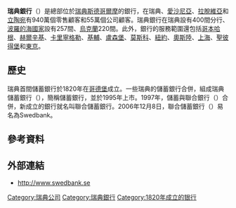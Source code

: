 {{not|瑞典中央銀行}}
{{Infobox Company
|company_name=瑞典銀行
|company_name_en=Swedbank AB
|company_logo=
| image = Cirkusängen 6 September 2014 05.jpg
| image_size = 250px
| image_alt = 
| image_caption = 位于瑞典[[桑德贝格|桑德贝格]]（[[斯德哥尔摩|斯德哥尔摩]]）的瑞典银行全球总部
|company_type=[[上市公司|上市公司]] ([[OMX|OMX]]：SSE120，SWED)
|company_slogan=
 | genre            = 
 | foundation       = 1997年
 | founder          = 
 | location_city    = 
 | location_country = 
 | location         = {{SWE}}[[斯德哥爾摩|斯德哥爾摩]]
 | locations        = 
 | area_served      = 
 | key_people     = 邁克·爾沃爾夫 <small>（主席暨首席執行官）</small>、[[Carl_Eric_Stålberg|Carl Eric Stålberg]] <small>（董事會主席）</small>
 | industry         = [[金融服務|金融服務]]
 | products         = [[零售銀行|零售銀行]]、[[按揭|按揭]]、企業銀行、[[Merchant_services|merchant processing services]]
 | services         = 
 | revenue          = 365億[[瑞典克朗|瑞典克朗]] <small>(2008)</small><ref name="AR2008">{{cite web |url=http://feed.ne.cision.com/wpyfs/00/00/00/00/00/0E/33/E0/wkr0003.pdf |title=Annual Results 2008 |accessdate=2009-03-10 |publisher=Swedbank |archive-date=2016-03-04 |archive-url=https://web.archive.org/web/20160304113735/http://feed.ne.cision.com/wpyfs/00/00/00/00/00/0E/33/E0/wkr0003.pdf |dead-url=no }}</ref>
 | operating_income = {{profit}} 138億瑞典克朗 <small>(2008)</small><ref name="AR2008" />
 | net_income       = {{profit}} 101億瑞典克朗 <small>(2008)</small><ref name="AR2008" />
 | total_asset      = 18120億瑞典克朗 <small>(2008)</small><ref name="AR2008" />
 | num_employees    = 21,280 <small>(2008)</small><ref name="AR2008" />
 | parent           = 
 | divisions        = 
 | subsid           = Swedbank Luxemburg, Swedbank Russia, [[Hansabank|Hansabank]] Estonia, [[Hansabank|Hansabank]] Latvia, Swedbank Lithuania, [[Swedbank_(Ukraine)|Swedbank Ukraine]]
 | homepage         = [http://www.swedbank.com/ www.swedbank.com]
 | footnotes        = 
 | intl             = yes
}}
'''瑞典銀行'''（{{lang|sv|Swedbank}}）是總部位於[[瑞典|瑞典]][[斯德哥爾摩|斯德哥爾摩]]的銀行，在瑞典、[[愛沙尼亞|愛沙尼亞]]、[[拉脫維亞|拉脫維亞]]和[[立陶宛|立陶宛]]有940萬個零售顧客和55萬個公司顧客。瑞典銀行在瑞典設有400間分行、[[波羅的海國家|波羅的海國家]]設有257間、[[烏克蘭|烏克蘭]]220間。此外，銀行的服務範圍還包括[[哥本哈根|哥本哈根]]、[[赫爾辛基|赫爾辛基]]、[[卡里寧格勒|卡里寧格勒]]、[[基輔|基輔]]、[[盧森堡|盧森堡]]、[[莫斯科|莫斯科]]、[[紐約|紐約]]、[[奧斯陸|奧斯陸]]、[[上海|上海]]、[[聖彼得堡|聖彼得堡]]和[[東京|東京]]。

== 歷史 ==
瑞典首間儲蓄銀行於1820年在[[哥德堡|哥德堡]]成立。一些瑞典的儲蓄銀行合併，組成瑞典儲蓄銀行（{{lang|sv|Sparbanken Sverige}}），簡稱儲蓄銀行，並於1995年上市。1997年，儲蓄與聯合銀行（{{lang|sv|Föreningsbanken}}）合併，新成立的銀行就名叫聯合儲蓄銀行。2006年12月8日，聯合儲蓄銀行（{{lang|sv|FöreningsSparbanken}}）易名為Swedbank。

== 參考資料 ==
{{reflist}}

== 外部連結 ==
* [http://www.swedbank.se http://www.swedbank.se] {{Wayback|url=http://www.swedbank.se/ |date=20210419041009 }}
{{OMXS30}}
{{中华人民共和国银行}}


[[Category:瑞典公司|Category:瑞典公司]]
[[Category:瑞典銀行|Category:瑞典銀行]]
[[Category:1820年成立的银行|Category:1820年成立的银行]]